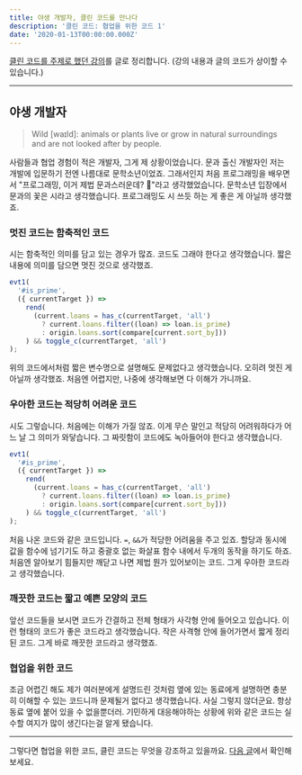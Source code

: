 ```yaml
---
title: 야생 개발자, 클린 코드를 만나다
description: '클린 코드: 협업을 위한 코드 1'
date: '2020-01-13T00:00:00.000Z'
---
```


[클린 코드를 주제로 했던 강의](https://speakerdeck.com/hajoeun/200107-ssafy)를 글로 정리합니다. (강의 내용과 글의 코드가 상이할 수 있습니다.)

---

## 야생 개발자

> Wild [waɪld]: animals or plants live or grow in natural surroundings and are not looked after by people.

사람들과 협업 경험이 적은 개발자, 그게 제 상황이었습니다. 문과 출신 개발자인 저는 개발에 입문하기 전엔 나름대로 문학소년이었죠. 그래서인지 처음 프로그래밍을 배우면서 "프로그래밍, 이거 제법 문과스러운데? 🤔"라고 생각했었습니다. 문학소년 입장에서 문과의 꽃은 시라고 생각했습니다. 프로그래밍도 시 쓰듯 하는 게 좋은 게 아닐까 생각했죠.

### 멋진 코드는 함축적인 코드

시는 함축적인 의미를 담고 있는 경우가 많죠. 코드도 그래야 한다고 생각했습니다. 짧은 내용에 의미를 담으면 멋진 것으로 생각했죠.

```js
evt1(
  '#is_prime',
  ({ currentTarget }) =>
    rend(
      (current.loans = has_c(currentTarget, 'all')
        ? current.loans.filter((loan) => loan.is_prime)
        : origin.loans.sort(compare[current.sort_by]))
    ) && toggle_c(currentTarget, 'all')
);
```

위의 코드에서처럼 짧은 변수명으로 설명해도 문제없다고 생각했습니다. 오히려 멋진 게 아닐까 생각했죠. 처음엔 어렵지만, 나중에 생각해보면 다 이해가 가니까요.

### 우아한 코드는 적당히 어려운 코드

시도 그렇습니다. 처음에는 이해가 가질 않죠. 이게 무슨 말인고 적당히 어려워하다가 어느 날 그 의미가 와닿습니다. 그 짜릿함이 코드에도 녹아들어야 한다고 생각했습니다.

```js
evt1(
  '#is_prime',
  ({ currentTarget }) =>
    rend(
      (current.loans = has_c(currentTarget, 'all')
        ? current.loans.filter((loan) => loan.is_prime)
        : origin.loans.sort(compare[current.sort_by]))
    ) && toggle_c(currentTarget, 'all')
);
```

처음 나온 코드와 같은 코드입니다. `=`, `&&`가 적당한 어려움을 주고 있죠. 할당과 동시에 값을 함수에 넘기기도 하고 중괄호 없는 화살표 함수 내에서 두개의 동작을 하기도 하죠. 처음엔 알아보기 힘들지만 깨닫고 나면 제법 뭔가 있어보이는 코드. 그게 우아한 코드라고 생각했습니다.

### 깨끗한 코드는 짧고 예쁜 모양의 코드

앞선 코드들을 보시면 코드가 간결하고 전체 형태가 사각형 안에 들어오고 있습니다. 이런 형태의 코드가 좋은 코드라고 생각했습니다. 작은 사격형 안에 들어가면서 짧게 정리된 코드. 그게 바로 깨끗한 코드라고 생각했죠.

### 협업을 위한 코드

조금 어렵긴 해도 제가 여러분에게 설명드린 것처럼 옆에 있는 동료에게 설명하면 충분히 이해할 수 있는 코드니까 문제될거 없다고 생각했습니다. 사실 그렇지 않더군요. 항상 동료 옆에 붙어 있을 수 없을뿐더러. 기민하게 대응해야하는 상황에 위와 같은 코드는 실수할 여지가 많이 생긴다는걸 알게 됐습니다.

---

그렇다면 협업을 위한 코드, 클린 코드는 무엇을 강조하고 있을까요. [다음 글](/2020/clean-code-1)에서 확인해보세요.
